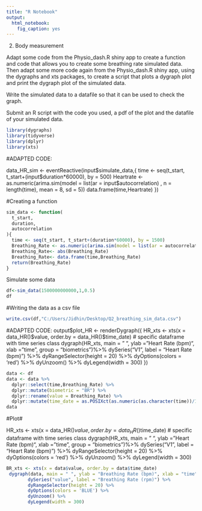 ---
title: "R Notebook"
output: 
  html_notebook: 
    fig_caption: yes
---

2.	Body measurement

Adapt some code from the Physio_dash.R shiny app to create a function and code that allows you to create some breathing rate simulated data. Then adapt some more code again  from the Physio_dash.R shiny app, using the dygraphs and xts packages, to create a script that plots a dygraph plot and print the dygraph plot of the simulated data.

Write the simulated data to a datafile so that it can be used to check the graph.

Submit an R script with the code you used, a pdf of the plot and the datafile of your simulated data.

```{r}
library(dygraphs)
library(tidyverse)
library(dplyr)
library(xts)
```

#ADAPTED CODE:

  data_HR_sim <- eventReactive(input$simulate_data,{
    time <- seq(t_start, t_start+(input$duration*60000), by = 500)
    Heartrate <- as.numeric(arima.sim(model = list(ar = input$autocorrelation) , n = length(time), mean = 8, sd = 5))
    data.frame(time,Heartrate)
  })
  

    
    
#Creating a function
```{r}
sim_data <- function(
  t_start,
  duration,
  autocorrelation
){
  time <- seq(t_start, t_start+(duration*60000), by = 1500)
  Breathing_Rate <- as.numeric(arima.sim(model = list(ar = autocorrelation) , n = length(time), mean = 4, sd = 5))
  Breathing_Rate<- abs(Breathing_Rate)
  Breathing_Rate<- data.frame(time,Breathing_Rate)
  return(Breathing_Rate)
}
```


Simulate some data
```{r}
df<-sim_data(1500000000000,1,0.5)
df

```
 
#Writing the data as a csv file  
```{r}
write.csv(df,"C:/Users/Jidhin/Desktop/Q2_breathing_sim_data.csv")

```

#ADAPTED CODE: 
  output$plot_HR <- renderDygraph({
    HR_xts <- xts(x = data_HR()$value, order.by = data_HR()$time_date) # specific dataframe with time series class
    dygraph(HR_xts, main = " ", ylab = "Heart Rate (bpm)", xlab = "time", group = "biometrics")%>%
        dySeries("V1", label = "Heart Rate (bpm)") %>%
        dyRangeSelector(height = 20) %>%
        dyOptions(colors = 'red') %>%
        dyUnzoom() %>%
        dyLegend(width = 300)
  })
  
```{r}
data <- df
data <- data %>%
  dplyr::select(time,Breathing_Rate) %>%
  dplyr::mutate(biometric = "BR") %>%
  dplyr::rename(value = Breathing_Rate) %>%
  dplyr::mutate(time_date = as.POSIXct(as.numeric(as.character(time))/1000, origin = "1970-01-01", tz="Europe/London"))
data
```
  
#Plot#

HR_xts <- xts(x = data_HR()$value, order.by = data_HR()$time_date) # specific dataframe with time series class
    dygraph(HR_xts, main = " ", ylab = "Heart Rate (bpm)", xlab = "time", group = "biometrics")%>%
        dySeries("V1", label = "Heart Rate (bpm)") %>%
        dyRangeSelector(height = 20) %>%
        dyOptions(colors = 'red') %>%
        dyUnzoom() %>%
        dyLegend(width = 300)
        
```{r}
BR_xts <- xts(x = data$value, order.by = data$time_date)
 dygraph(data, main = " ", ylab = "Breathing Rate (bpm)", xlab = "time", group = "biometrics")%>%
        dySeries("value", label = "Breathing Rate (rpm)") %>%
        dyRangeSelector(height = 20) %>%
        dyOptions(colors = 'BLUE') %>%
        dyUnzoom() %>%
        dyLegend(width = 300)



```

   
    